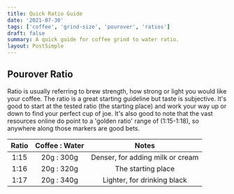```yaml
---
title: Quick Ratio Guide
date: '2021-07-30'
tags: ['coffee', 'grind-size', 'pourover', 'ratios']
draft: false
summary: A quick guide for coffee grind to water ratio.
layout: PostSimple
---
```


## Pourover Ratio

Ratio is usually referring to brew strength, how strong or light you would like your coffee. The ratio is a great starting guideline but taste is subjective. It's good to start at the tested ratio (the starting place) and work your way up or down to find your perfect cup of joe. It's also good to note that the vast resources online do point to a 'golden ratio' range of (1:15-1:18), so anywhere along those markers are good bets.

| Ratio | Coffee : Water |              Notes               |
| :---: | :------------: | :------------------------------: |
| 1:15  |   20g : 300g   | Denser, for adding milk or cream |
| 1:16  |   20g : 320g   |        The starting place        |
| 1:17  |   20g : 340g   |   Lighter, for drinking black    |
